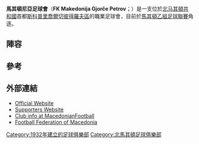{{Infobox football club
| clubname   = 馬其頓尼亞
| fullname   = Fudbalski klub<br /> Makedonija Gjorče Petrov,<br /> Skopje
| image      = 
| nickname   = Лавови (Lions)
| founded    = {{Start date and age|1932}}
| ground     = [[Gjorče_Petrov_Stadium|Gjorče Petrov Stadium]]
| capacity   = 3,000
| chairman   = Ljupčo Kopčarevski
| manager    = Bobi Stojkoski
| league     = [[馬其頓甲組足球聯賽|馬其頓甲組足球聯賽]]
| season     = 2021–22
| position   = 馬其甲，第 4 位
| website    = http://fkmgp1932.com
| pattern_la1=|pattern_b1=_red_stripes|pattern_ra1=
| leftarm1=FF0000|body1=FFFF00|rightarm1=FF0000|shorts1=FF0000|socks1=FF0000
| pattern_la2=_whiteshoulders|pattern_b2=_yellow stripes|pattern_ra2=_whiteshoulders
| leftarm2=FFFFFF|body2=FFFFFF|rightarm2=FFFFFF|shorts2=000000|socks2=FFFF00
}}

'''馬其頓尼亞足球會'''（'''FK Makedonija Gjorče Petrov'''；{{lang-mk|ФК Македонија Ѓорче Петров}}）是一支位於[[北马其頓共和國|北马其頓共和國]]首都[[斯科普里|斯科普里]][[喬爾切彼得羅夫區|喬爾切彼得羅夫區]]的職業足球會，目前於[[馬其頓乙組足球聯賽|馬其頓乙組足球聯賽]]角逐。

== 陣容 ==
{{updated|2014年6月11日}}
{{Fs start}}
{{Fs player|no= 1|nat=MKD|name=Igor Aleksovski|pos=GK}}
{{Fs player|no=12|nat=MKD|name=Goran Trajkovski|pos=GK}}
{{Fs player|no=  |nat=MKD|name=Angel Rashikj|pos=GK}}
{{Fs player|no=  |nat=MKD|name=Stefan Eftimov|pos=GK}}
{{Fs break}}
{{Fs player|no= 4|nat=MKD|name=Toni Djangarovski|pos=DF}}
{{Fs player|no= 6|nat=MKD|name=Nikola Nikanchevski|pos=DF}}
{{Fs player|no=15|nat=MKD|name=Nikola Mishovski|pos=DF}}
{{Fs player|no=19|nat=MKD|name=Jane Ivanoski|pos=DF}}
{{Fs player|no=20|nat=MKD|name=Stefan Lazarevikj|pos=DF}}
{{Fs player|no=21|nat=MKD|name=Denis Ramadan|pos=DF}}
{{Fs player|no=  |nat=MKD|name=Borche Kolchakovski|pos=DF}}
{{Fs break}}
{{Fs mid}}
{{Fs player|no= 3|nat=MKD|name=Faton Redzepi|pos=MF}}
{{Fs player|no= 5|nat=MKD|name=Blagojche Bozhinovski|pos=MF}}
{{Fs player|no= 7|nat=MKD|name=Kristijan Kostovski|pos=MF}}
{{Fs player|no= 8|nat=MKD|name=Todor Nikolovski|pos=MF}}
{{Fs player|no=10|nat=MKD|name=Davor Zdravkovski|pos=MF}}
{{Fs player|no=23|nat=MKD|name=Dimitar Nikolov|pos=MF}}
{{Fs break}}
{{Fs player|no= 9|nat=MKD|name=[[Boban_Jančevski|Boban Janchevski]]|pos=FW}}
{{Fs player|no=11|nat=MKD|name=Matej Cvetanovski|pos=FW}}
{{Fs player|no=16|nat=MKD|name=Adil Mustafa|pos=FW}}
{{Fs player|no=24|nat=MKD|name=Kristijan Stojkovski|pos=FW}}
{{Fs end}}

== 參考 ==
{{Reflist}}

== 外部連結 ==
*[https://web.archive.org/web/20110225052509/http://www.fkmgp1932.com/ Official Website] {{mk icon}}
*[https://web.archive.org/web/20110905230357/http://lavovi.150m.com/ Supporters Website] {{mk icon}}
*[http://macedonianfootball.com/index.php?option=com_content&view=article&id=93:makedonija-gjp&catid=20:2-liga-second-league&Itemid=137 Club info at MacedonianFootball] {{Wayback|url=http://macedonianfootball.com/index.php?option=com_content&view=article&id=93:makedonija-gjp&catid=20:2-liga-second-league&Itemid=137 |date=20160322140750 }} {{en icon}}
*[http://ffm.mk/ Football Federation of Macedonia] {{Wayback|url=http://ffm.mk/ |date=20140717102953 }} {{mk icon}}

[[Category:1932年建立的足球俱樂部|Category:1932年建立的足球俱樂部]]
[[Category:北馬其頓足球俱樂部|Category:北馬其頓足球俱樂部]]